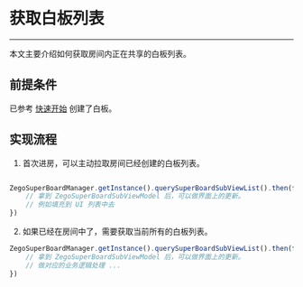 # 获取白板列表

- - -

本文主要介绍如何获取房间内正在共享的白板列表。

## 前提条件

已参考 [快速开始](../quick-start/create-white-board.mdx) 创建了白板。

## 实现流程
1. 首次进房，可以主动拉取房间已经创建的白板列表。

```javascript

ZegoSuperBoardManager.getInstance().querySuperBoardSubViewList().then(function(zegoSuperBoardSubViewModelList){
    // 拿到 ZegoSuperBoardSubViewModel 后，可以做界面上的更新。
    // 例如填充到 UI 列表中去
})
```


2. 如果已经在房间中了，需要获取当前所有的白板列表。

```javascript
ZegoSuperBoardManager.getInstance().querySuperBoardSubViewList().then(function(zegoSuperBoardSubViewModelList){
    // 拿到 ZegoSuperBoardSubViewModel 后，可以做界面上的更新。
    // 做对应的业务逻辑处理 ...
})

```

